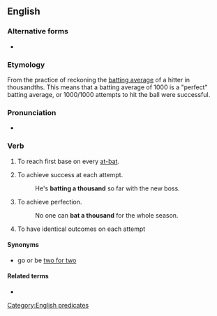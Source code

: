 ==English==

===Alternative forms===
* {{l|en|bat one thousand}}

===Etymology===
From the practice of reckoning the [[batting average]] of a hitter in thousandths.  This means that a batting average of 1000 is a "perfect" batting average, or 1000/1000 attempts to hit the ball were successful.

===Pronunciation===
* {{audio|en-au-bat a thousand.ogg|Audio (AU)|lang=en}}

===Verb===
{{en-verb|head=[[bat]] a [[thousand]]|bats a thousand|batting a thousand|batted a thousand}}

# {{lb|en|baseball}} To reach first base on every [[at-bat]].  
# {{lb|en|idiomatic}} To achieve success at each attempt.
#: He's '''batting a thousand''' so far with the new boss.
# {{lb|en|idiomatic}} To achieve perfection.
#: No one can '''bat a thousand''' for the whole season.
# {{lb|en|idiomatic}} To have identical outcomes on each attempt

====Synonyms====
* go or be [[two for two]]

====Related terms====
* {{l|en|bat five hundred}}

[[Category:English predicates]]